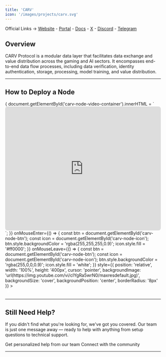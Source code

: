 ```yaml
---
title: 'CARV'
icon: '/images/projects/carv.svg'
---
```


Official Links → [Website](https://carv.io/) - [Portal](https://explorer.carv.io/verifiers) - [Docs](https://docs.carv.io/) - [X](https://x.com/carv_official) - [Discord](https://discord.com/invite/carv) - [Telegram](https://t.me/carv_official_global)

## Overview

CARV Protocol is a modular data layer that facilitates data exchange and value distribution across the gaming and AI sectors. It encompasses end-to-end data flow processes, including data verification, identity authentication, storage, processing, model training, and value distribution.

---
## How to Deploy a Node
<Frame caption="">
  <div id="carv-node-video-container" style={{position: 'relative', width: '100%', height: '400px'}}>
    <div 
      onClick={() => {
        document.getElementById('carv-node-video-container').innerHTML = `
          <iframe width="100%" height="400" src="https://www.youtube.com/embed/cIYgRa5wrN0?autoplay=1" 
                  frameBorder="0" allowFullScreen style="border-radius: 8px;"></iframe>
        `;
      }}
      onMouseEnter={() => {
        const btn = document.getElementById('carv-node-btn');
        const icon = document.getElementById('carv-node-icon');
        btn.style.backgroundColor = 'rgba(255,255,255,0.9)';
        icon.style.fill = '#ff0000';
      }}
      onMouseLeave={() => {
        const btn = document.getElementById('carv-node-btn');
        const icon = document.getElementById('carv-node-icon');
        btn.style.backgroundColor = 'rgba(255,0,0,0.9)';
        icon.style.fill = 'white';
      }}
      style={{
        position: 'relative', width: '100%', height: '400px', cursor: 'pointer',
        backgroundImage: 'url(https://img.youtube.com/vi/cIYgRa5wrN0/maxresdefault.jpg)',
        backgroundSize: 'cover', backgroundPosition: 'center', borderRadius: '8px'
      }}
    >
      <div id="carv-node-btn" style={{
        position: 'absolute', bottom: '16px', right: '16px', width: '50px', height: '50px',
        backgroundColor: 'rgba(255,0,0,0.9)', borderRadius: '50%', display: 'flex',
        alignItems: 'center', justifyContent: 'center', transition: 'all 0.2s ease', pointerEvents: 'none'
      }}>
        <svg id="carv-node-icon" width="20" height="20" viewBox="0 0 24 24" fill="white">
          <path d="M8 5v14l11-7z"/>
        </svg>
      </div>
    </div>
  </div>
</Frame>



---

## Still Need Help?

If you didn't find what you're looking for, we've got you covered. Our team is just one message away — ready to help with anything from setup questions to technical support.

<CardGroup cols={2}>
  <Card title="Open Support Ticket" icon="rectangle-stack" href="https://discord.com/channels/1217243890352914552/1220638161407836241">
    Get personalized help from our team
  </Card>
  <Card title="Join Discord" icon="message-circle" href="https://discord.com/invite/JDkD4EaqcZ">
    Connect with the community
  </Card>
</CardGroup>

--- 